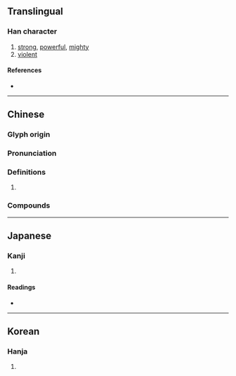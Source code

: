 {{character info/new}}
==Translingual==

===Han character===
{{Han char|rn=19|rad=力|as=08|sn=10|four=04927|canj=YFKS|ids=⿰京力}}

# [[strong]], [[powerful]], [[mighty]]
# [[violent]]

====References====
* {{Han ref|kx=0147.430|dkj=02370|dj=0333.060|hdz=10373.110|uh=52CD|ud=21197|bh=D0ED|bd=53485}}

----

==Chinese==
{{zh-forms}}

===Glyph origin===
{{Han etym}}

===Pronunciation===
{{zh-pron
|m=qíng
|c=king4
|mc=y
|oc=y
|cat=
}}

===Definitions===
{{zh-hanzi}}

# {{rfdef|zh}}

===Compounds===
{{zh-der|勍敵}}

----

==Japanese==

===Kanji===
{{ja-kanji|grade=|rs=力08}}

# {{defn|lang=ja|sort=力08}}

====Readings====
* {{ja-readings|on=[[けい]] (kei)|kun=[[つよい]] (tsuyoi)}}

----

==Korean==

===Hanja===
{{ko-hanja|hangeul=경|rv=gyeong|mr=kyŏng}}

# {{defn|lang=ko|sort=力08}}